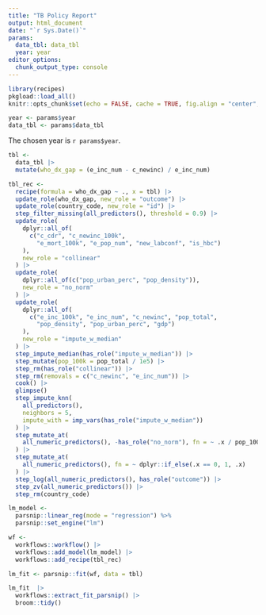 ```yaml
---
title: "TB Policy Report"
output: html_document
date: "`r Sys.Date()`"
params:
  data_tbl: data_tbl
  year: year
editor_options: 
  chunk_output_type: console
---
```


```r
library(recipes)
pkgload::load_all()
knitr::opts_chunk$set(echo = FALSE, cache = TRUE, fig.align = "center", message = FALSE, warning = FALSE)
```


```r
year <- params$year
data_tbl <- params$data_tbl
```

The chosen year is `r params$year`.

```r
tbl <- 
  data_tbl |> 
  mutate(who_dx_gap = (e_inc_num - c_newinc) / e_inc_num) 
```


```r
tbl_rec <-
  recipe(formula = who_dx_gap ~ ., x = tbl) |>
  update_role(who_dx_gap, new_role = "outcome") |>
  update_role(country_code, new_role = "id") |>
  step_filter_missing(all_predictors(), threshold = 0.9) |> 
  update_role(
    dplyr::all_of(
      c("c_cdr", "c_newinc_100k", 
        "e_mort_100k", "e_pop_num", "new_labconf", "is_hbc")
    ),  
    new_role = "collinear"
  ) |>
  update_role(
    dplyr::all_of(c("pop_urban_perc", "pop_density")), 
    new_role = "no_norm"
  ) |>
  update_role(
    dplyr::all_of(
      c("e_inc_100k", "e_inc_num", "c_newinc", "pop_total", 
        "pop_density", "pop_urban_perc", "gdp")
    ),  
    new_role = "impute_w_median"
  ) |>
  step_impute_median(has_role("impute_w_median")) |> 
  step_mutate(pop_100k = pop_total / 1e5) |> 
  step_rm(has_role("collinear")) |>
  step_rm(removals = c("c_newinc", "e_inc_num")) |> 
  cook() |> 
  glimpse()
  step_impute_knn(
    all_predictors(),
    neighbors = 5,
    impute_with = imp_vars(has_role("impute_w_median"))
  ) |>
  step_mutate_at(
    all_numeric_predictors(), -has_role("no_norm"), fn = ~ .x / pop_100k
  ) |>
  step_mutate_at(
    all_numeric_predictors(), fn = ~ dplyr::if_else(.x == 0, 1, .x)
  ) |> 
  step_log(all_numeric_predictors(), has_role("outcome")) |>
  step_zv(all_numeric_predictors()) |> 
  step_rm(country_code)
```

```r
lm_model <-
  parsnip::linear_reg(mode = "regression") %>%
  parsnip::set_engine("lm")
```

```r
wf <-
  workflows::workflow() |>
  workflows::add_model(lm_model) |>
  workflows::add_recipe(tbl_rec)
```

```r
lm_fit <- parsnip::fit(wf, data = tbl)
```


```r
lm_fit  |>
  workflows::extract_fit_parsnip() |>
  broom::tidy()
```


